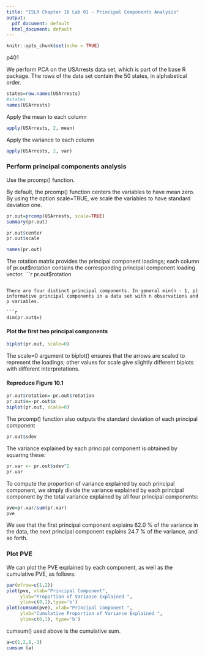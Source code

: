 ```yaml
---
title: "ISLR Chapter 10 Lab 01 - Principal Components Analysis"
output:
  pdf_document: default
  html_document: default
---
```


```r
knitr::opts_chunk$set(echo = TRUE)
```

p401

We perform PCA on the USArrests data set, which is part of the base R package. The rows of the data set contain the 50 states, in alphabetical order.

```r
states=row.names(USArrests)
#states
names(USArrests)
```

Apply the mean to each column
```r
apply(USArrests, 2, mean)
```

Apply the variance to each column
```r
apply(USArrests, 2, var)
```

### Perform principal components analysis

Use the prcomp() function.

By default, the prcomp() function centers the variables to have mean zero. By using the option scale=TRUE, we scale the variables to have standard deviation one.

```r
pr.out=prcomp(USArrests, scale=TRUE)
summary(pr.out)
```
```r
pr.out$center
pr.out$scale
```

```r
names(pr.out)
```

The rotation matrix provides the principal component loadings; each column of pr.out$rotation contains the corresponding principal component loading vector.
```r
pr.out$rotation
```

There are four distinct principal components. In general min(n - 1, p) informative principal components in a data set with n observations and p variables.

```r
dim(pr.out$x)
```
#### Plot the first two principal components

```r
biplot(pr.out, scale=0)
```

The scale=0 argument to biplot() ensures that the arrows are scaled to represent the loadings; other values for scale give slightly different biplots with different interpretations.

#### Reproduce Figure 10.1

```r
pr.out$rotation=-pr.out$rotation
pr.out$x=-pr.out$x
biplot(pr.out, scale=0)
```

The prcomp() function also outputs the standard deviation of each principal component
```r
pr.out$sdev
```

The variance explained by each principal component is obtained by squaring these:

```r
pr.var <- pr.out$sdev^2
pr.var
```

To compute the proportion of variance explained by each principal component, we simply divide the variance explained by each principal component by the total variance explained by all four principal components:
```r
pve=pr.var/sum(pr.var)
pve
```
We see that the first principal component explains 62.0 % of the variance in the data, the next principal component explains 24.7 % of the variance, and so forth.

### Plot PVE


We can plot the PVE explained by each component,
as well as the cumulative PVE, as follows:

```r
par(mfrow=c(1,2))
plot(pve, xlab="Principal Component", 
     ylab="Proportion of Variance Explained ",
     ylim=c(0,1),type='b')
plot(cumsum(pve), xlab="Principal Component ",
     ylab="Cumulative Proportion of Variance Explained ",
     ylim=c(0,1), type='b')
```

cumsum() used above is the cumulative sum.
```r
a=c(1,2,8,-3)
cumsum (a)
```
